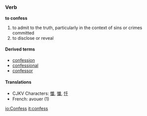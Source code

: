 =={{en}}==
===Verb===
'''to confess'''

#to admit to the truth, particularly in the context of sins or crimes committed
# to disclose or reveal

====Derived terms====
*[[confession]]
*[[confessional]]
*[[confessor]]

====Translations====
*CJKV Characters: [[懺]], [[懴]], [[忏]]
*French: avouer (1)

[[io:Confess]]
[[it:confess]]